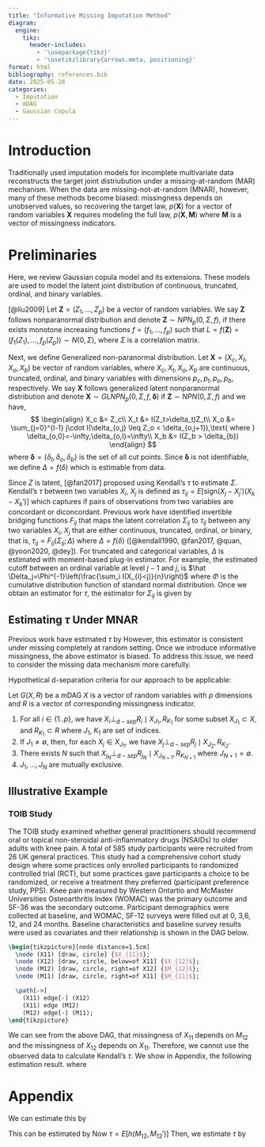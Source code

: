 ```yaml
---
title: "Informative Missing Imputation Method"
diagram:
  engine:
    tikz:
      header-includes:
        - '\usepackage{tikz}'
        - '\usetikzlibrary{arrows.meta, positioning}'
format: html
bibliography: references.bib
date: 2025-05-28
categories: 
  - Imputation
  - mDAG
  - Gaussian Copula
---
```


# Introduction

Traditionally used imputation models for incomplete multivariate data reconstructs the target joint distriubution under a missing-at-random (MAR) mechanism. When the data are missing-not-at-random (MNAR), however, many of these methods become biased: missingness depends on unobserved values, so recovering the target law, $p(\mathbf{X})$ for a vector of random variables $\mathbf{X}$ requires modeling the full law, $p(\mathbf{X}, \mathbf{M})$ where $\mathbf{M}$ is a vector of missingness indicators.

# Preliminaries

Here, we review Gaussian copula model and its extensions. These models are used to model the latent joint distribution of continuous, truncated, ordinal, and binary variables.

::: {#def-npn}
[@liu2009] Let $\mathbf{Z}=(Z_1,...,Z_p)$ be a vector of random variables. We say $\mathbf{Z}$ follows nonparanormal distribution and denote $\mathbf{Z} \sim NPN_p(0,\Sigma, f)$, if there exists monotone increasing functions $f=(f_1, ... , f_p)$ such that $L=f(\mathbf{Z})=(f_1(Z_1), ...,f_p(Z_p)) \sim N(0, \Sigma)$, where $\Sigma$ is a correlation matrix.
:::

::: {#def-glnpn}
Next, we define Generalized non-paranormal distribution. Let $\mathbf{X}=(X_c, X_t, X_o, X_b)$ be vector of random variables, where $X_c, X_t, X_o, X_b$ are continuous, truncated, ordinal, and binary variables with dimensions $p_c, p_t, p_o, p_b$, respectively. We say $\mathbf{X}$ follows generalized latent nonparanormal distribution and denote $\mathbf{X}\sim GLNPN_p(0,\Sigma, f, \mathbf{\delta})$ if $\mathbf{Z} \sim NPN(0,\Sigma, f)$ and we have, $$
\begin{align}
X_c &= Z_c\\
X_t &= I(Z_t>\delta_t)Z_t\\
X_o &= \sum_{j=0}^{l-1} j\cdot I(\delta_{o,j} \leq Z_o < \delta_{o,j+1}),\text{ where } \delta_{o,0}=-\infty,\delta_{o,l}=\infty\\
X_b &= I(Z_b > \delta_{b})
\end{align}
$$ where $\mathbf{\delta}=\{\delta_t, \delta_o, \delta_b\}$ is the set of all cut points. Since $\mathbf{\delta}$ is not identifiable, we define $\Delta=f(\delta)$ which is estimable from data.
:::

Since $Z$ is latent, [@fan2017] proposed using Kendall's $\tau$ to estimate $\Sigma$. Kendall's $\tau$ between two variables $X_i$, $X_j$ is defined as $\tau_{ij}=E[\text{sign}(X_j-X_j')(X_k-X_k')]$ which captures if pairs of observations from two variables are concordant or diconcordant. Previous work have identified invertible bridging functions $F_{ij}$ that maps the latent correlation $\Sigma_{ij}$ to $\tau_{ij}$ between any two variables $X_i$, $X_j$ that are either continuous, truncated, ordinal, or binary, that is, $\tau_{ij}=F_{ij}(\Sigma_{ij}; \Delta)$ where $\Delta=f(\delta)$ ([@kendall1990, @fan2017, @quan, @yoon2020, @dey]). For truncated and categorical variables, $\Delta$ is estimated with moment-based plug-in estimator. For example, the estimated cutoff between an ordinal variable at level $j-1$ and $j$, is $\hat \Delta_j=\Phi^{-1}\left(\frac{\sum_i I(X_{i}<j)}{n}\right)$ where $\Phi$ is the cumulative distribution function of standard normal distribution. Once we obtain an estimator for $\tau$, the estimator for $\Sigma_{ij}$ is given by 

\begin{equation}
\hat \sigma_{ij} = F_{ij}^{-1}(\hat \tau_{ij}; \hat \Delta) = \text{arg min}_{\rho \in [-1,1]} F_{ij}(\rho; \hat \Delta) - \hat \tau_{ij}
\end{equation}


## Estimating $\tau$ Under MNAR

Previous work have estimated $\tau$ by \begin{equation}
\hat \tau_{ij} = \frac{1}{\binom{n}{2}} \sum_{k<k'} \text{sgn}(X_{ik} - X_{ik'})(X_{jk} - X_{jk'})
\end{equation} However, this estimator is consistent under missing completely at random setting. Once we introduce informative missingness, the above estimator is biased. To address this issue, we need to consider the missing data mechanism more carefully.

Hypothetical d-separation criteria for our approach to be applicable:

Let $G(X,R)$ be a mDAG $X$ is a vector of random variables with $p$ dimensions and $R$ is a vector of corresponding missingness indicator. 

1.  For all $i\in\{1..p\}$, we have $X_i \perp_{d-sep} R_i \mid X_{J_1}, R_{K_1}$ for some subset $X_{J_1}\subset X$, and $R_{K_1}\subset R$ where $J_1,\;K_1$ are set of indices.
2.  If $J_1\neq\emptyset$, then, for each $X_j\in X_{J_1}$, we have $X_j \perp_{d-sep} R_j\mid X_{J_2}, R_{K_2}$.
3.  There exists $N$ such that $X_{j_N} \perp_{d-sep} R_{j_N} \mid X_{J_{N+1}}, R_{K_{N+1}}$ where $J_{N+1}=\emptyset$.
4.  $J_1,...,J_N$ are mutually exclusive.

## Illustrative Example

### TOIB Study

The TOIB study examined whether general practitioners should recommend oral or topical non-steroidal anti-inflammatory drugs (NSAIDs) to older adults with knee pain. A total of 585 study participants were recruited from 26 UK general practices. This study had a comprehensive cohort study design where some practices only enrolled participants to randomized controlled trial (RCT), but some practices gave participants a choice to be randomized, or receive a treatment they preferred (participant preference study, PPS). Knee pain measured by Western Ontartio and McMaster Universities Osteoarthritis Index (WOMAC) was the primary outcome and SF-36 was the secondary outcome. Participant demographics were collected at baseline, and WOMAC, SF-12 surveys were filled out at 0, 3,6, 12, and 24 months. Baseline characteristics and baseline survey results were used as covariates and their relationship is shown in the DAG below.

``` tikz
\begin{tikzpicture}[node distance=1.5cm]
  \node (X11) [draw, circle] {$X_{11}$};
  \node (X12) [draw, circle, below=of X11] {$X_{12}$};
  \node (M12) [draw, circle, right=of X12] {$M_{12}$};
  \node (M11) [draw, circle, right=of X11] {$M_{11}$};

  \path[->]
    (X11) edge[-] (X12)
    (X11) edge (M12)
    (M12) edge[-] (M11);
\end{tikzpicture}
```

We can see from the above DAG, that missingness of $X_{11}$ depends on $M_{12}$ and the missingness of $X_{12}$ depends on $X_{11}$. Therefore, we cannot use the observed data to calculate Kendall's $\tau$. We show in Appendix, the following estimation result. \begin{equation}
\widehat{\tau} = \frac{1}{ \left( \begin{array}{c} n \\ 2 \end{array} \right)} \sum_{k,k'} \widehat{h}(m_{12,k},m_{12,k'})
\end{equation} where \begin{equation}
\widehat{h(}m_{12},m_{12}') = \frac{\sum_{l < l'} \text{sgn}(X_{11,l} – X_{11,l'}) \cdot \widehat{g}(X_{11,l},X_{11,l'}) I( M_{11,l}=0, M_{11,l'}=0, M_{12,l}=m_{12}, M_{12,l'}=m_{12}')   }{\sum_{l < l'} I(M_{11,l}=0, M_{11,l'}=0, M_{12,l}=m_{12}, M_{12,l'}=m_{12}')}
\end{equation} \begin{equation}
\widehat{g}(\mathbf{x_{11}}) = \frac{ \sum_{j<j'} \text{sgn}( (X_{12,j} – X_{12,j'}) I(\mathbf{X_{11}}=\mathbf{x_{11}}, M_{11,j}=0, M_{11,j'}=0,M_{12,j}=0, M_{12,j'}=0)  }{\sum_{j<j'}  I(\mathbf{X_{11}}=\mathbf{x_{11}},',  M_{11,j}=0, M_{11,j'}=0, M_{12,j}=0, M_{12,j'}=0)}
\end{equation}

# Appendix

\begin{align}
    \tau=&E\big[ \text{sgn}( (X_{12} – X_{12}') (X_{11} – X_{11}') \big]\\
    =&E\bigg[E\big[ \text{sgn}( (X_{12} – X_{12}') (X_{11} – X_{11}')) \mid \mathbf{X_{11,11'}} \big]\bigg]\\
    =&E\bigg[\text{sgn}(X_{11} – X_{11}') \cdot E\big[ \text{sgn}( X_{12} – X_{12}') \mid \mathbf{X_{11,11'}} \big]\bigg]\\
    =&E\bigg[\text{sgn}(X_{11} – X_{11}') \cdot E\big[ \text{sgn}( X_{12} – X_{12}') \mid \mathbf{X_{11,11'}}, M_{12}=0, M_{12}'=0, M_{11}=0, M_{11}'=0 \big]\bigg]\\
    =&E\bigg[E\bigg[\text{sgn}(X_{11} – X_{11}') \cdot E\big[ \text{sgn}( X_{12} – X_{12}') \mid \mathbf{X_{11,11'}}, M_{12}=0, M_{12}'=0,M_{11}=0, M_{11}'=0 \big] \bigg| M_{12}, M_{12}'  \bigg]\bigg]\\
    =&E\bigg[\underbrace{E\bigg[\color{blue}\text{sgn}(X_{11} – X_{11}') \cdot \underbrace{E\big[ \text{sgn}( X_{12} – X_{12}') \mid \mathbf{X_{11,11'}}, M_{12}=0, M_{12}'=0,M_{11}=0, M_{11}'=0 \big]}_{g(\mathbf{X_{11,11'}})} \color{black}\bigg| M_{11}=0, M_{11}'=0, M_{12}, M_{12}'  \bigg]}_{h(M_{12},M_{12'})}\bigg]\\
\end{align}


\begin{align}
g(\mathbf{X_{11,11'}}) & = E\big[ \text{sgn}( (X_{12} – X_{12}') \mid \mathbf{X_{11,11'}}, M_{11}=0,M_{11'}=0, M_{12}=0, M_{12}'=0 \big] \\& = \frac{ E \big[ \text{sgn}( (X_{12} – X_{12}') I(\mathbf{X_{11}}=\mathbf{x_{11}}, M_{11}=0, M_{11'}=0,M_{12}=0, M_{12}'=0) \big] }{E\big[  I(\mathbf{X_{11}}=\mathbf{x_{11}}, M_{11}=0, M_{11'}=0, M_{12}=0, M_{12}'=0) \big]}
\end{align} We can estimate this by \begin{equation}
\widehat{g}(\mathbf{x_{11}}) = \frac{ \sum_{j<j'} \text{sgn}( (X_{12,j} – X_{12,j'}) I(\mathbf{X_{11}}=\mathbf{x_{11}}, M_{11,j}=0, M_{11,j'}=0,M_{12,j}=0, M_{12,j'}=0)  }{\sum_{j<j'}  I(\mathbf{X_{11}}=\mathbf{x_{11}},',  M_{11,j}=0, M_{11,j'}=0, M_{12,j}=0, M_{12,j'}=0)}
\end{equation}

\begin{align*}
h(m_{12},m_{12}') & = E\bigg[ \text{sgn}(X_{11} – X_{11}') \cdot g(X_{11},X_{11'}) \bigg| M_{11}=0, M_{11}'=0, M_{12}=m_{12}, M_{12}'=m_{12}'  \bigg] \\
& = \frac{E\bigg[ \text{sgn}(X_{11} – X_{11}') \cdot g(X_{11},X_{11'}) I( M_{11}=0, M_{11}'=0, M_{12}=m_{12}, M_{12}'=m_{12}')  \bigg]  }{E\bigg[ I(M_{11}=0, M_{11}'=0, M_{12}=m_{12}, M_{12}'=m_{12}')  \bigg] }
\end{align*} This can be estimated by \begin{equation}
\widehat{h(}m_{12},m_{12}') = \frac{\sum_{l < l'} \text{sgn}(X_{11,l} – X_{11,l'}) \cdot \widehat{g}(X_{11,l},X_{11,l'}) I( M_{11,l}=0, M_{11,l'}=0, M_{12,l}=m_{12}, M_{12,l'}=m_{12}')   }{\sum_{l < l'} I(M_{11,l}=0, M_{11,l'}=0, M_{12,l}=m_{12}, M_{12,l'}=m_{12}')}
\end{equation} Now $\tau = E[h(M_{12},M_{12}')]$ Then, we estimate $\tau$ by \begin{equation}
\widehat{\tau} = \frac{1}{ \left( \begin{array}{c} n \\ 2 \end{array} \right)} \sum_{k,k'} \widehat{h}(m_{12,k},m_{12,k'})
\end{equation}

